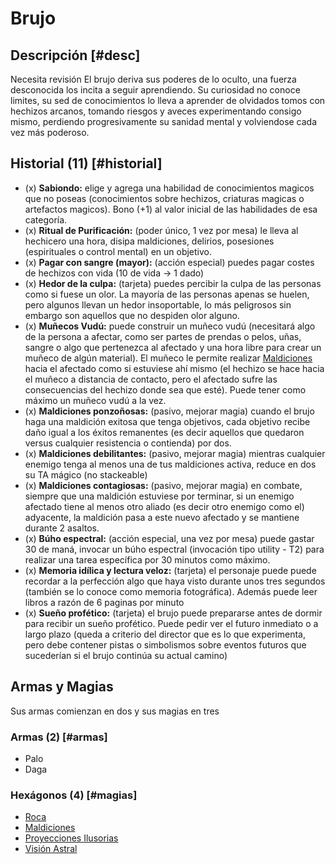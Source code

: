 
# Brujo

<Bleed>
  <Screenshot src={witchPic} alt="placeholder" full />
</Bleed>

## Descripción [#desc]

<Callout type="warning" emoji="🔎">
  Necesita revisión
</Callout>
El brujo deriva sus poderes de lo oculto, una fuerza desconocida los incita a seguir
aprendiendo. Su curiosidad no conoce limites, su sed de conocimientos lo lleva a
aprender de olvidados tomos con hechizos arcanos, tomando riesgos y aveces experimentando
consigo mismo, perdiendo progresivamente su sanidad mental y volviendose cada vez
más poderoso.

## Historial (11) [#historial]
- (x) **Sabiondo:** elige y agrega una habilidad de conocimientos magicos que no poseas (conocimientos sobre hechizos, criaturas magicas o artefactos magicos). Bono (+1) al valor inicial de las habilidades de esa categoría.
- (x) **Ritual de Purificación:** (poder único, 1 vez por mesa) le lleva al hechicero una hora, disipa maldiciones, delirios, posesiones (espirituales o control mental) en un objetivo.
- (x) **Pagar con sangre (mayor):** (acción especial) puedes pagar costes de hechizos con vida (10 de vida -> 1 dado)
- (x) **Hedor de la culpa:** (tarjeta) puedes percibir la culpa de las personas como si fuese un olor. La mayoría de las personas apenas se huelen, pero algunos llevan un hedor insoportable, lo más peligrosos sin embargo son aquellos que no despiden olor alguno.
- (x) **Muñecos Vudú:** puede construir un muñeco vudú (necesitará algo de la persona a afectar, como ser partes de prendas o pelos, uñas, sangre o algo que pertenezca al afectado y una hora libre para crear un muñeco de algún material). El muñeco le permite realizar [Maldiciones](/docs/list-hexagons/e04) hacia el afectado como si estuviese ahí mismo (el hechizo se hace hacia el muñeco a distancia de contacto, pero el afectado sufre las consecuencias del hechizo donde sea que esté). Puede tener como máximo un muñeco vudú a la vez.
- (x) **Maldiciones ponzoñosas:** (pasivo, mejorar magia) cuando el brujo haga una maldición exitosa que tenga objetivos, cada objetivo recibe daño igual a los éxitos remanentes (es decir aquellos que quedaron versus cualquier resistencia o contienda) por dos.
- (x) **Maldiciones debilitantes:** (pasivo, mejorar magia) mientras cualquier enemigo tenga al menos una de tus maldiciones activa, reduce en dos su TA mágico (no stackeable)
- (x) **Maldiciones contagiosas:** (pasivo, mejorar magia) en combate, siempre que una maldición estuviese por terminar, si un enemigo afectado tiene al menos otro aliado (es decir otro enemigo como el) adyacente, la maldición pasa a este nuevo afectado y se mantiene durante 2 asaltos.
- (x) **Búho espectral:** (acción especial, una vez por mesa) puede gastar 30 de maná, invocar un búho espectral (invocación tipo utility - T2) para realizar una tarea específica por 30 minutos como máximo.
- (x) **Memoria idílica y lectura veloz:** (tarjeta) el personaje puede puede recordar a la perfección algo que haya visto durante unos tres segundos (también se lo conoce como memoria fotográfica). Además puede leer libros a razón de 6 paginas por minuto
- (x) **Sueño profético:** (tarjeta) el brujo puede prepararse antes de dormir para recibir un sueño profético. Puede pedir ver el futuro inmediato o a largo plazo (queda a criterio del director que es lo que experimenta, pero debe contener pistas o simbolismos sobre eventos futuros que sucederían si el brujo continúa su actual camino)

## Armas y Magias
Sus armas comienzan en dos y sus magias en tres

### Armas (2) [#armas]

- Palo
- Daga

### Hexágonos (4) [#magias]

- [Roca](/docs/list-hexagons/e01)
- [Maldiciones](/docs/list-hexagons/e04)
- [Proyecciones Ilusorias](/docs/list-hexagons/e07)
- [Visión Astral](/docs/list-hexagons/e23)
